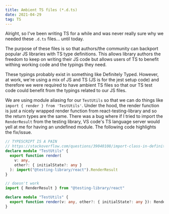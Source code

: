 ```yaml
---
title: Ambient TS files (*.d.ts)
date: 2021-04-29
tag: TS
---
```



Alright, so I've been writing TS for a while and was never really sure why we needed
these `.d.ts` files... until today.

The purpose of these files is so that authors/the community can backport popular JS libraries with TS
type definitions. This allows library authors the freedom to keep on writing their JS code but allows
users of TS to benefit withing working code and the typings they need.

These typings probably exist in something like Definitely Typed. However, at work, we're using a mix of JS
and TS (JS is for the jest setup code) and therefore we were required to have ambient TS files so that
our TS test code could benefit from the typings related to our JS files.

We are using module aliasing for our `TestUtils` so that we can do things like `import { render } from 'TestUtils'`.
Under the hood, the render function is just a nicely wrapped render function from react-testing-library and so the
return types are the same. There was a bug where if I tried to import the `RenderResult` from the testing library,
VS code's TS language server would yell at me for having an undefined module. The following code highlights the fix/issue.

```ts:title=working.d.ts
// TYPESCRIPT IS A PAIN
// https://stackoverflow.com/questions/39040108/import-class-in-definition-file-d-ts/51114250#51114251
declare module "TestUtils" {
  export function render(
    v: any,
    other?: { initialState?: any }
  ): import("@testing-library/react").RenderResult
}
```

```ts:title=not-working.d.ts
// doesn't work
import { RenderResult } from "@testing-library/react"

declare module "TestUtils" {
  export function render(v: any, other?: { initialState?: any }): RenderResult
}
```
